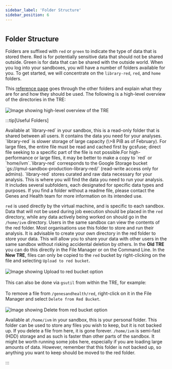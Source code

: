 ```yaml
---
sidebar_label: 'Folder Structure'
sidebar_position: 6
---
```




#

## Folder Structure

Folders are suffixed with `red` or `green` to indicate the type of data that is stored there. Red is for potentially sensitive data that should not be shared outside. Green is for data that can be shared with the outside world. When you log into your sandboxes, you will have a number of folders available for you. To get started, we will concentrate on the `library-red`, `red`, and `home` folders.

This [reference page](../explainers/file_structure.md) goes through the other folders and explain what they are for and how they should be used. 
The following is a high-level overview of the directories in the TRE:<br /><br />
![Image showing high-level overview of the TRE](images/overview.png)

:::tip[Useful Folders]

<Tabs>
  <TabItem value="library-red" label="library-red">Available at `library-red` in your sandbox, this is a read-only folder that is shared between all users. It contains the data you need for your analyses. `library-red` is slower storage of large capacity (\>8 PiB as of February). For large files, the entire file must be read and cached first by gcsfuse; direct file seeking to a specific part of the file is not possible.For high-performance or large files, it may be better to make a copy to `red` or `home/ivm`.`library-red` corresponds to the Google Storage bucket `gs://qmul-sandbox-production-library-red/`  (read-write access only for admins). `library-red` stores curated and raw data necessary for your analysis. This is where you will find the data you need to run your analysis. It includes several subfolders, each designated for specific data types and purposes. If you find a folder without a readme file, please contact the Genes and Health team for more information on its intended use.</TabItem>


  <TabItem value="red" label="red">`red` is used directly by the virtual machine, and is specific to each sandbox. Data that will not be used during job execution should be placed in the `red` directory, while any data actively being worked on should go in the `/home/ivm` directory. Users in the same sandbox can view the contents of the red folder. Most organisations use this folder to store and run their analysis. It is advisable to create your own directory in the red folder to store your data. This will allow you to share your data with other users in the same sandbox without risking accidental deletion by others. In the __Old TRE__ you can do this directly in the File Manager or on the Command Line. In the __New TRE__, files can only be copied to the `red` bucket by right-clicking on the file and selecting `Upload to red bucket`.<br /><br />
  ![Image showing Upload to red bucket option](images/upload.png)<br /><br />
  This can also be done via `gsutil` from within the TRE, for example:<br /><SandboxSelectorWithCommand/><br /> To remove a file from `/genesandhealth/red`, right-click on it in the File Manager and select `Delete from Red Bucket`.<br /><br />
  ![Image showing Delete from red bucket option](images/remove.png)</TabItem>

  <TabItem value="Home" label="Home">Available at `/home/ivm` in your sandbox, this is your personal folder. This folder can be used to store any files you wish to keep, but it is not backed up. If you delete a file from here, it is gone forever. `/home/ivm` is semi-fast (HDD) storage and as such is faster than other parts of the sandbox. It might be worth running some jobs here, especially if you are loading large amounts of data. However, remember that this folder is not backed up, so anything you want to keep should be moved to the red folder.</TabItem>
</Tabs>

:::